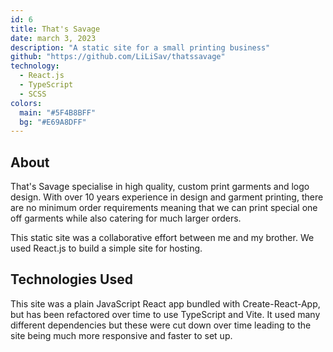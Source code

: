 ```yaml
---
id: 6
title: That's Savage
date: march 3, 2023
description: "A static site for a small printing business"
github: "https://github.com/LiLiSav/thatssavage"
technology:
  - React.js
  - TypeScript
  - SCSS
colors:
  main: "#5F4B8BFF"
  bg: "#E69A8DFF"
---
```


## About

That's Savage specialise in high quality, custom print garments and logo design. With over 10 years experience in design and garment printing, there are no minimum order requirements meaning that we can print special one off garments while also catering for much larger orders.

This static site was a collaborative effort between me and my brother. We used React.js to build a simple site for hosting.

## Technologies Used

This site was a plain JavaScript React app bundled with Create-React-App, but has been refactored over time to use TypeScript and Vite. It used many different dependencies but these were cut down over time leading to the site being much more responsive and faster to set up.
